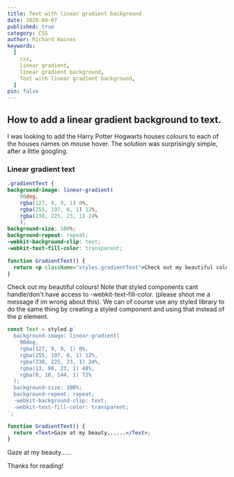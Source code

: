 ```yaml
---
title: Text with linear gradient background
date: 2020-04-07
published: true
category: CSS
author: Richard Haines
keywords:
  [
    css,
    linear gradient,
    linear gradient background,
    Text with linear gradient background,
  ]
pin: false
---
```



## How to add a linear gradient background to text.

I was looking to add the Harry Potter Hogwarts houses colours to each of the houses names on mouse hover. The solution was surprisingly simple, after a little googling.

### Linear gradient text

```css
.gradientText {
background-image: linear-gradient(
    90deg,
    rgba(127, 9, 9, 1) 0%,
    rgba(255, 197, 0, 1) 12%,
    rgba(238, 225, 23, 1) 24%
    );
background-size: 100%;
background-repeat: repeat;
-webkit-background-clip: text;
-webkit-text-fill-color: transparent;
```

```jsx
function GradientText() {
  return <p className="styles.gradientText">Check out my beautiful colours!</p>;
}
```

<Text>Check out my beautiful colours!</Text>
<AccentBox>
  Note that styled components cant handle/don't have access to
  -webkit-text-fill-color. (please shoot me a message if im wrong about this).
  We can of course use any styled library to do the same thing by creating a
  styled component and using that instead of the p element.
</AccentBox>

```jsx
const Text = styled.p`
  background-image: linear-gradient(
    90deg,
    rgba(127, 9, 9, 1) 0%,
    rgba(255, 197, 0, 1) 12%,
    rgba(238, 225, 23, 1) 24%,
    rgba(13, 98, 23, 1) 48%,
    rgba(0, 10, 144, 1) 72%
  );
  background-size: 100%;
  background-repeat: repeat;
  -webkit-background-clip: text;
  -webkit-text-fill-color: transparent;
`;
```

```jsx
function GradientText() {
  return <Text>Gaze at my beauty......</Text>;
}
```

<Text>Gaze at my beauty......</Text>

Thanks for reading!
